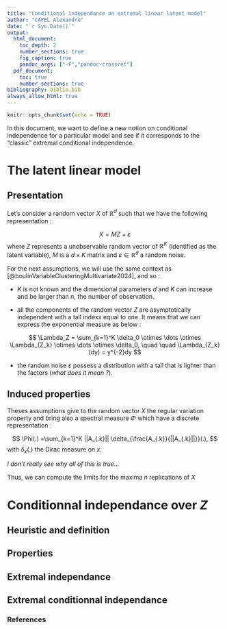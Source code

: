 ```yaml
---
title: "Conditional independance on extremal linear latent model"
author: "CAPEL Alexandre"
date: "`r Sys.Date()`"
output:
  html_document:
    toc_depth: 2
    number_sections: true
    fig_caption: true
    pandoc_args: ["-F","pandoc-crossref"]
  pdf_document:
    toc: true
    number_sections: true
bibliography: biblio.bib
always_allow_html: true
---
```


\newcommand{\indep}{\perp \!\! \perp}
\newcommand{\indic}{1\!\!1}

```r
knitr::opts_chunk$set(echo = TRUE)
```


In this document, we want to define a new notion on conditional independence for a particular model and see if it corresponds to the "classic" extremal conditional independence. 

# The latent linear model

## Presentation 

Let's consider a random vector $X$ of $\mathbb R^d$ such that we have the following representation : 

$$
X = M Z +\varepsilon
$$
where $Z$ represents a unobservable random vector of $\mathbb R^K$ (identified as the latent variable), $M$ is a $d\times K$ matrix and $\varepsilon \in \mathbb R^d$ a random noise. 

For the next assumptions, we will use the same context as [@boulinVariableClusteringMultivariate2024], and so : 

- $K$ is not known and the dimensional parameters $d$ and $K$ can increase and be larger than $n$, the number of observation. 

- all the components of the random vector $Z$ are asymptotically independent with a tail indexx equal to one. It means that we can express the exponential measure as below : 

$$
\Lambda_Z = \sum_{k=1}^K \delta_0 \otimes \dots \otimes \Lambda_{Z_k} \otimes \dots \otimes \delta_0, \quad \quad \Lambda_{Z_k}(dy) = y^{-2}dy
$$

- the random noise $\varepsilon$ possess a distribution with a tail that is lighter than the factors (*what does it mean ?*).


## Induced properties

Theses assumptions give to the random vector $X$ the regular variation property and bring also a spectral measure $\Phi$ which have a discrete representation : 

$$
\Phi(.) =\sum_{k=1}^K ||A_{.k}|| \delta_{\frac{A_{.k}}{||A_{.k}||}}(.),
$$
with $\delta_x(.)$ the Dirac measure on $x$.

*I don't really see why all of this is true...*

Thus, we can compute the limits for the maxima $n$ replications of $X$ 


# Conditionnal independance over $Z$ 

## Heuristic and definition

## Properties

## Extremal independance

## Extremal conditionnal independance

### References





